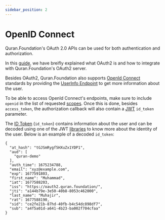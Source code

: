 ```yaml
---
sidebar_position: 2
---
```


# OpenID Connect

Quran.Foundation's OAuth 2.0 APIs can be used for both authentication and authorization.

In this [guide](/docs/tutorials/oidc/getting-started-with-oauth2), we have breifly explained what OAuth2 is and how to integrate with Quran.Foundation's OAuth2 server.

Besides OAuth2, Quran.Foundation also supports [OpenId Connect](https://openid.net/connect) standards by providing the [UserInfo Endpoint](/docs/user_related_apis_versioned/get-oidc-user-info) to get more information about the user.

To be able to access OpenId Connect's endpoints, make sure to include `openid` in the list of requested [scopes](/docs/user_related_apis_versioned/scopes). Once this is done, besides `access_token`, the authorization callback will also contain a [JWT](https://www.rfc-editor.org/rfc/rfc7519) `id_token` parameter.

The [ID Token](https://openid.net/specs/openid-connect-core-1_0.html#IDToken) (`id_token`) contains information about the user and can be decoded using one of the JWT [libraries](https://jwt.io/libraries) to know more about the identity of the user. Below is an example of a decoded `id_token`:

```
{
  "at_hash": "tGJSmRygf5HXuZx1YDP1",
  "aud": [
    "quran-demo"
  ],
  "auth_time": 1675234788,
  "email": "xyz@example.com",
  "exp": 1677591803,
  "first_name": "Muhammad",
  "iat": 1677588203,
  "iss": "https://oauth2.quran.foundation/",
  "jti": "a144b79e-3e50-40b8-8053c462000",
  "last_name": "Muhajir",
  "rat": 1677588190,
  "sid": "ce2fe21b-87hd-40fb-b4c54dc898df7",
  "sub": "a4f5a01d-a641-4b23-ba002f704cfaa"
}
```
